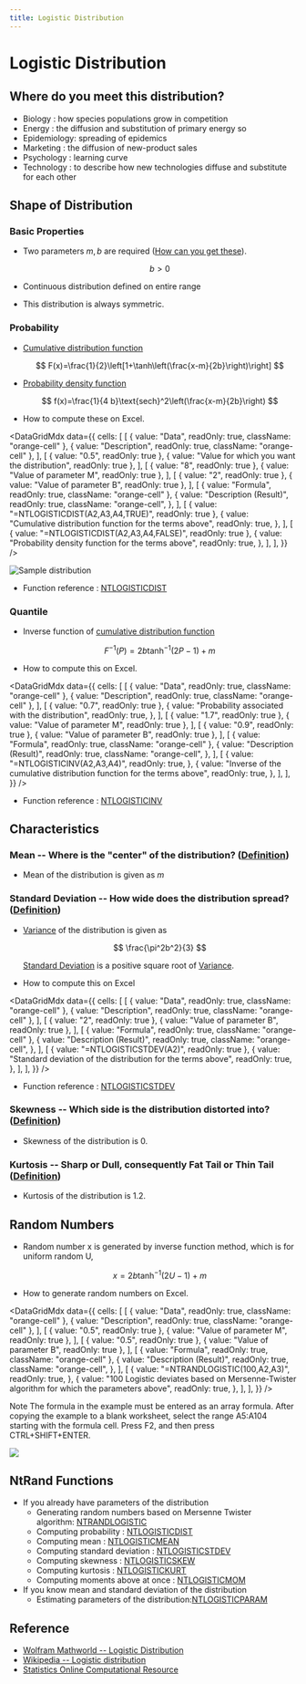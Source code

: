 ```yaml
---
title: Logistic Distribution
---
```



# Logistic Distribution

## Where do you meet this distribution?

- Biology : how species populations grow in competition
- Energy : the diffusion and substitution of primary energy so
- Epidemiology: spreading of epidemics
- Marketing : the diffusion of new-product sales
- Psychology : learning curve
- Technology : to describe how new technologies diffuse and substitute for each other

## Shape of Distribution

### Basic Properties

- Two parameters $m, b$ are required ([How can you get these](../03-function-reference/02-distribution-functions/060-ntlogisticparam.mdx)).

  $$
  b>0
  $$

- Continuous distribution defined on entire range
- This distribution is always symmetric.

### Probability

- [Cumulative distribution function](/docs/glossary#cumulative-distribution-function)

  $$
  F(x)=\frac{1}{2}\left[1+\tanh\left(\frac{x-m}{2b}\right)\right]
  $$

- [Probability density function](/docs/glossary#probability-density-function)

  $$
  f(x)=\frac{1}{4 b}\text{sech}^2\left(\frac{x-m}{2b}\right)
  $$

- How to compute these on Excel.

<DataGridMdx
  data={{
    cells: [
      [
        { value: "Data", readOnly: true, className: "orange-cell" },
        { value: "Description", readOnly: true, className: "orange-cell" },
      ],
      [
        { value: "0.5", readOnly: true },
        { value: "Value for which you want the distribution", readOnly: true },
      ],
      [
        { value: "8", readOnly: true },
        { value: "Value of parameter M", readOnly: true },
      ],
      [
        { value: "2", readOnly: true },
        { value: "Value of parameter B", readOnly: true },
      ],
      [
        { value: "Formula", readOnly: true, className: "orange-cell" },
        {
          value: "Description (Result)",
          readOnly: true,
          className: "orange-cell",
        },
      ],
      [
        { value: "=NTLOGISTICDIST(A2,A3,A4,TRUE)", readOnly: true },
        {
          value: "Cumulative distribution function for the terms above",
          readOnly: true,
        },
      ],
      [
        { value: "=NTLOGISTICDIST(A2,A3,A4,FALSE)", readOnly: true },
        {
          value: "Probability density function for the terms above",
          readOnly: true,
        },
      ],
    ],
  }}
/>

![Sample distribution](./../assets/functions/plot/plotLogistic.jpg)

- Function reference : [NTLOGISTICDIST](../03-function-reference/02-distribution-functions/055-ntlogisticdist.mdx)

### Quantile

- Inverse function of [cumulative distribution function](/docs/glossary#cumulative-distribution-function)

  $$
  F^{-1}(P)=2b\tanh^{-1}(2P-1)+m
  $$

- How to compute this on Excel.

<DataGridMdx
  data={{
    cells: [
      [
        { value: "Data", readOnly: true, className: "orange-cell" },
        { value: "Description", readOnly: true, className: "orange-cell" },
      ],
      [
        { value: "0.7", readOnly: true },
        {
          value: "Probability associated with the distribution",
          readOnly: true,
        },
      ],
      [
        { value: "1.7", readOnly: true },
        { value: "Value of parameter M", readOnly: true },
      ],
      [
        { value: "0.9", readOnly: true },
        { value: "Value of parameter B", readOnly: true },
      ],
      [
        { value: "Formula", readOnly: true, className: "orange-cell" },
        {
          value: "Description (Result)",
          readOnly: true,
          className: "orange-cell",
        },
      ],
      [
        {
          value: "=NTLOGISTICINV(A2,A3,A4)",
          readOnly: true,
        },
        {
          value:
            "Inverse of the cumulative distribution function for the terms above",
          readOnly: true,
        },
      ],
    ],
  }}
/>

- Function reference : [NTLOGISTICINV](../03-function-reference/02-distribution-functions/056-ntlogisticinv.mdx)

## Characteristics

### Mean -- Where is the "center" of the distribution? ([Definition](/docs/glossary#mean))

- Mean of the distribution is given as $m$

### Standard Deviation -- How wide does the distribution spread? ([Definition](/docs/glossary#standard-deviation))

- [Variance](/docs/glossary#variance) of the distribution is given as

  $$
  \frac{\pi^2b^2}{3}
  $$

  [Standard Deviation](/docs/glossary#standard-deviation) is a positive square root of [Variance](/docs/glossary#variance).

- How to compute this on Excel

<DataGridMdx
  data={{
    cells: [
      [
        { value: "Data", readOnly: true, className: "orange-cell" },
        { value: "Description", readOnly: true, className: "orange-cell" },
      ],
      [
        { value: "2", readOnly: true },
        { value: "Value of parameter B", readOnly: true },
      ],
      [
        { value: "Formula", readOnly: true, className: "orange-cell" },
        {
          value: "Description (Result)",
          readOnly: true,
          className: "orange-cell",
        },
      ],
      [
        { value: "=NTLOGISTICSTDEV(A2)", readOnly: true },
        {
          value: "Standard deviation of the distribution for the terms above",
          readOnly: true,
        },
      ],
    ],
  }}
/>

- Function reference : [NTLOGISTICSTDEV](../03-function-reference/02-distribution-functions/062-ntlogisticstdev.mdx)

### Skewness -- Which side is the distribution distorted into? ([Definition](/docs/glossary#skewness))

- Skewness of the distribution is $0$.

### Kurtosis -- Sharp or Dull, consequently Fat Tail or Thin Tail ([Definition](/docs/glossary#kurtosis))

- Kurtosis of the distribution is $1.2$.

## Random Numbers

- Random number x is generated by inverse function method, which is for uniform random U,

  $$
  x=2b\tanh^{-1}(2U-1)+m
  $$

- How to generate random numbers on Excel.

<DataGridMdx
  data={{
    cells: [
      [
        { value: "Data", readOnly: true, className: "orange-cell" },
        { value: "Description", readOnly: true, className: "orange-cell" },
      ],
      [
        { value: "0.5", readOnly: true },
        { value: "Value of parameter M", readOnly: true },
      ],
      [
        { value: "0.5", readOnly: true },
        { value: "Value of parameter B", readOnly: true },
      ],
      [
        { value: "Formula", readOnly: true, className: "orange-cell" },
        {
          value: "Description (Result)",
          readOnly: true,
          className: "orange-cell",
        },
      ],
      [
        {
          value: "=NTRANDLOGISTIC(100,A2,A3)",
          readOnly: true,
        },
        {
          value:
            "100 Logistic deviates based on Mersenne-Twister algorithm for which the parameters above",
          readOnly: true,
        },
      ],
    ],
  }}
/>

Note The formula in the example must be entered as an array formula. After copying the example to a blank worksheet, select the range A5:A104 starting with the formula cell. Press F2, and then press CTRL+SHIFT+ENTER.

![](./../assets/functions/histogram/histogramLogistic.jpg)

## NtRand Functions

- If you already have parameters of the distribution
  - Generating random numbers based on Mersenne Twister algorithm: [NTRANDLOGISTIC](../03-function-reference/01-random-numbers/01-single-series/09-ntrandlogistic.mdx)
  - Computing probability : [NTLOGISTICDIST](../03-function-reference/02-distribution-functions/055-ntlogisticdist.mdx)
  - Computing mean : [NTLOGISTICMEAN](../03-function-reference/02-distribution-functions/058-ntlogisticmean.mdx)
  - Computing standard deviation : [NTLOGISTICSTDEV](../03-function-reference/02-distribution-functions/061-ntlogisticskew.mdx)
  - Computing skewness : [NTLOGISTICSKEW](../03-function-reference/02-distribution-functions/061-ntlogisticskew.mdx)
  - Computing kurtosis : [NTLOGISTICKURT](../03-function-reference/02-distribution-functions/057-ntlogistickurt.mdx)
  - Computing moments above at once : [NTLOGISTICMOM](../03-function-reference/02-distribution-functions/059-ntlogisticmom.mdx)
- If you know mean and standard deviation of the distribution
  - Estimating parameters of the distribution:[NTLOGISTICPARAM](../03-function-reference/02-distribution-functions/060-ntlogisticparam.mdx)

## Reference

- [Wolfram Mathworld -- Logistic Distribution](http://mathworld.wolfram.com/LogisticDistribution.html)
- [Wikipedia -- Logistic distribution](http://en.wikipedia.org/wiki/Logistic_distribution)
- [Statistics Online Computational Resource](http://www.socr.ucla.edu/htmls/SOCR_Distributions.html)
